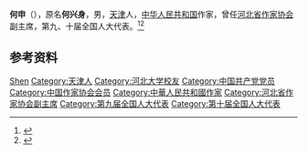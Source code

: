 '''何申'''（{{bd|1951年|1月|2020年|2月21日|catIdx=He}}），原名'''何兴身'''，男，[[天津市|天津]]人，[[中华人民共和国|中华人民共和国]]作家，曾任[[河北省作家协会|河北省作家协会]]副主席，第九、十届全国人大代表。<ref>{{Cite web|title=作家何申逝世|url=http://www.chinawriter.com.cn/n1/2020/0221/c403981-31599116.html|accessdate=2020-11-10|work=中国作家网}}</ref><ref>{{Cite web|title=著名作家何申因病逝世，享年69岁|url=https://www.thepaper.cn/newsDetail_forward_6069300|accessdate=2020-11-10|work=澎湃新闻|archive-date=2020-02-22|archive-url=https://web.archive.org/web/20200222021308/https://www.thepaper.cn/newsDetail_forward_6069300|dead-url=no}}</ref>

== 参考资料 ==
{{reflist}}

{{中国人物小作品}}
{{庄重文文学奖}}
{{Navboxes 
| title  = 何申在[[中国作家协会|中国作家协会]]的职务
| list1  =
{{中国作家协会第六届全国委员会}}
{{中国作家协会第七届全国委员会}}
{{中国作家协会第八届全国委员会}}
{{中国作家协会第九届全国委员会}}
}}

{{Authority control}}
{{DEFAULTSORT:He何}}
[[Category:何姓|Shen]]
[[Category:天津人|Category:天津人]]
[[Category:河北大学校友|Category:河北大学校友]]
[[Category:中国共产党党员|Category:中国共产党党员]]
[[Category:中国作家协会会员|Category:中国作家协会会员]]
[[Category:中華人民共和國作家|Category:中華人民共和國作家]]
[[Category:河北省作家协会副主席|Category:河北省作家协会副主席]]
[[Category:第九届全国人大代表|Category:第九届全国人大代表]]
[[Category:第十届全国人大代表|Category:第十届全国人大代表]]